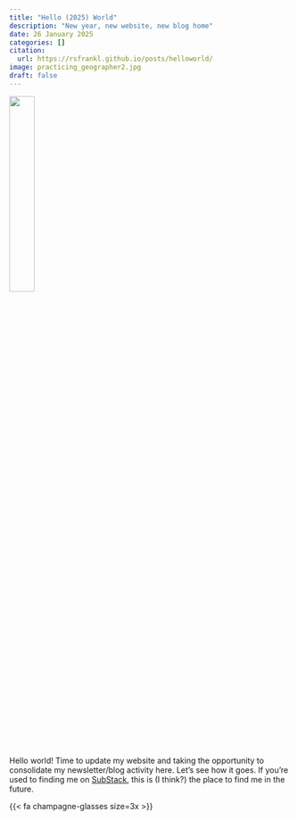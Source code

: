 ```yaml
---
title: "Hello (2025) World"
description: "New year, new website, new blog home"
date: 26 January 2025
categories: []
citation: 
  url: https://rsfrankl.github.io/posts/helloworld/ 
image: practicing_geographer2.jpg
draft: false
---
```


![](practicing_geographer2.jpg){width="30%"}

Hello world! Time to update my website and taking the opportunity to consolidate my newsletter/blog activity here. Let's see how it goes. If you're used to finding me on [SubStack](https://rachelfranklin.substack.com), this is (I think?) the place to find me in the future.

{{< fa champagne-glasses size=3x >}}

